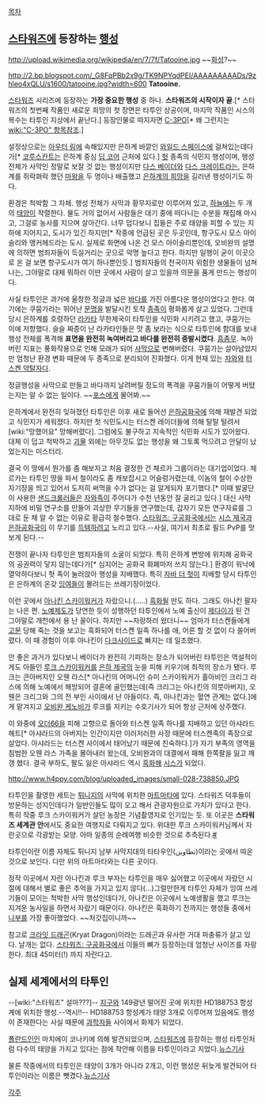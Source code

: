 [[목차]]

== [[스타워즈]]에 등장하는 [[행성]] ==
http://upload.wikimedia.org/wikipedia/en/7/7f/Tatooine.jpg
~~[[화성]]?~~

http://2.bp.blogspot.com/_G8FqPBb2x9g/TK9NPYqdPEI/AAAAAAAAADs/9zhleo4xQLU/s1600/tatooine.jpg?width=600
'''Tatooine.''' 

[[스타워즈]] 시리즈에 등장하는 '''가장 중요한 행성''' 중 하나.
'''스타워즈의 시작이자 끝'''.[* 스타워즈의 첫번째 작품인 새로운 희망의 첫 장면은 타투인 상공이며, 마지막 작품인 시스의 복수는 타투인 지상에서 끝난다.]
등장인물로 따지자면 [[C-3PO]][* 왜 그런지는 [[wiki:"C-3PO" 항목참조]].]

설정상으로는 [[아우터 림]]에 속해있지만 은하계 바깥인 [[와일드 스페이스]]에 걸쳐있는데다가[* [[코루스칸트]]는 은하계 중심 [[딥 코어]] 근처에 있다.] [[헛]] 종족의 식민지 행성이며, 행성 전체가 사막인 정말로 보잘 것 없는 행성이지만 [[다스 베이더]]와 [[다스 크레이트]]라는, 은하계를 쥐락펴락 했던 [[마왕]]을 두 명이나 배출했고 [[루크 스카이워커|은하계의 희망]]을 길러낸 행성이기도 하다.

환경은 척박함 그 자체. 행성 전체가 사막과 황무지로만 이루어져 있고, [[하늘]]에는 두 개의 [[태양]]이 작렬한다. 물도 거의 없어서 사람들은 대기 중에 떠다니는 수분을 채집해 마시고, 그걸로 농사를 지으며 살아간다. 너무 덥다보니 집들은 주로 태양을 피할 수 있는 지하에 지어지고, 도시가 있긴 하지만[* 작중에 언급된 곳은 두곳인데, 항구도시 모스 아이슬리와 앵커헤드라는 도시. 실제로 화면에 나온 건 모스 아이슬리뿐인데, 오비완의 설명에 의하면 범죄자들이 득실거리는 곳으로 악명 높다고 한다. 하지만 일행이 굳이 이곳으로 온 걸 보면 항구도시가 여기 하나뿐인듯.] 범죄자들의 천국이자 위험한 생물들이 넘쳐나는, 그야말로 대체 뭐하러 이딴 곳에서 사람이 살고 있을까 의문을 품게 만드는 행성이다.

사실 타투인은 과거에 울창한 정글과 넓은 [[바다]]를 가진 아름다운 행성이었다고 한다. 여기에는 쿠뭄가라는 뛰어난 [[문명]]을 발달시킨 토착 [[종족]]이 평화롭게 살고 있었다. 그런데 당시 은하계를 호령하던 [[라카타]] 무한제국이 타투인을 식민화 시키려고 했고, 쿠뭄가는 이에 저항했다. 슬슬 짜증이 난 라카타인들은 맛 좀 보라는 식으로 타투인에 함대를 보내 행성 전체를 폭격해 '''표면을 완전히 녹여버리고 바다를 완전히 증발시켰다'''. [[흠좀무]]. 녹아버린 지표는 풍화작용으로 인해 모래가 되어 [[사막]]으로 변해버렸다. 쿠뭄가는 살아남았지만 엄청난 환경 변화 때문에 두 종족으로 분리되어 진화했다. 이게 현재 있는 [[자와]]와 [[터스켄 약탈자]]다.

정글행성을 사막으로 만들고 바다까지 날려버릴 정도의 폭격을 쿠뭄가들이 어떻게 버텼는지는 알 수 없는 일이다. ~~[[포스]]에게 물어봐.~~

은하계에서 완전히 잊혀졌던 타투인은 이후 새로 들어선 [[은하공화국]]에 의해 재발견 되었고 식민지가 세워졌다. 하지만 첫 식민도시는 터스켄 레이더들에 의해 탈탈 털려서 [wiki:"망했어요" 망해버렸다]. 그럼에도 불구하고 지속적인 식민화 시도가 있어왔다. 대체 이 덥고 척박하고 [[괴물]] 외에는 아무것도 없는 행성을 왜 그토록 먹으려고 안달이 났었는지는 미스터리.

결국 이 땅에서 뭔가를 좀 해보자고 처음 결정한 건 체르카 그룹이라는 대기업이었다. 체르카는 타투인 땅을 파서 철이라도 좀 캐보잡시고 어슬렁거렸는데, 이놈의 철이 수상한 자기장을 띄고 있어서 도저히 써먹을 수가 없다는 걸 알게되자 포기했다.[* 이때 발굴단이 사용한 [[샌드크롤러]]들은 [[자와]]족이 주어다가 수천 년동안 잘 굴리고 있다.] 대신 사막 지하에 비밀 연구소를 만들어 괴상한 무기들을 연구했는데, 갑자기 모든 연구자료를 그대로 둔 채 알 수 없는 이유로 황급히 철수했다. [[스타워즈: 구공화국]]에서는 [[시스 제국]]과 [[은하공화국]]이 이 무기를 [[득템]]하려고 노리고 있다.--사실, 여기서 최초로 필드 PvP를 맛보게 된다.--

전쟁이 끝나자 타투인은 범죄자들의 소굴이 되었다. 특히 은하계 변방에 위치해 공화국의 공권력이 닿지 않는데다가[* 심지어는 공화국 화폐마저 쓰지 않는다.] 환경이 워낙에 열악하다보니 헛 족이 눌러앉아 행성을 지배했다. 특히 [[자바 더 헛]]이 지배할 당시 타투인은 은하계의 온갖 [[잉여]]들이 몰려드는 쓰레기장이었다. 

이런 곳에서 [[아나킨 스카이워커]]가 자랐으니.(.....) [[흑화]]될 만도 하다. 그래도 아나킨 팔자는 나은 편. [[노예]]제도가 당연한 듯이 성행하던 타투인에서 노예 출신이  [[제다이]]가 된 건 그야말로 개천에서 용 난 꼴이다. 하지만 ~~자랑하러 왔더니~~ 엄마가 터스켄들에게 [[고문]] 당해 죽는 것을 보고는 흑화되어 터스켄 일족 하나를 애, 어른 할 것 없이 다 쓸어버렸다. 이 때 경험이 이후 아나킨이 [[다크사이드]]로 빠지는 데 일조했다.

안 좋은 과거가 있다보니 베이더가 완전히 기피하는 장소가 되어버린 타투인은 역설적이게도 아들인 [[루크 스카이워커]]를 [[은하 제국]]의 눈을 피해 키우기에 최적의 장소가 됐다. 루크는 큰아버지인 오웬 라스[* 아나킨의 어머니인 슈미 스카이워커가 홀아비인 크리그 라스에 의해 노예에서 해방되어 결혼에 골인했는데(즉 크리그는 아나킨의 의붓아버지), 오웬은 크리그와 그의 전 부인 사이에서 난 아들이다. 즉, 아나킨과는 혈연 관계는 없다.]에게 맡겨지고 [[오비완 케노비]]가 루크를 지키는 수호기사가 되어 항상 근처에 상주했다.

이 와중에 [[오더66]]을 피해 고향으로 돌아와 터스켄 일족 하나를 지배하고 있던 아샤라드 헤트[* 아샤라드의 아버지는 인간이지만 이러저러한 사정 때문에 터스켄족의 족장으로 살았다. 아샤라드는 터스켄 사이에서 태어났기 때문에 친숙하다.]가 자기 부족의 영역을 침범한 오웬 라스 가족을 몰아내러 왔는데, 오비완과의 대결에서 패해 한쪽팔을 잃고 깨갱 했다. 결국 부하도, 팔도 잃은 아샤라드 역시 [[흑화]]해 [[시스]]가 되었다.

http://www.h4ppy.com/blog/uploaded_images/small-028-738850.JPG

타투인을 촬영한 세트는 [[튀니지]]의 사막에 위치한 [[마트마타]]에 있다. 스타워즈 덕후들이 방문하는 성지인데다가 일반인들도 많이 오고 해서 관광자원으로 가치가 있다고 한다. 특히 작중 루크 스카이워커가 살던 농장은 기념촬영지로 인기있는 듯. 또 이곳은 '''스타워즈 세계관 안'''에서도 중요한 여행지로 다뤄지고 있다. 위대한 루크 스카이워커님께서 자란곳으로 각광받는 모양. 아마 일종의 순례여행 비슷한 것으로 추측된다.[http://venator.egloos.com/5390443 #]

타투인이란 이름 자체도 튀니지 남부 사막지대의 타타우인(تطاوين)이라는 곳에서 따온 것으로 보인다. 다만 위의 마트마타와는 다른 곳이다.

정작 이곳에서 자란 아나킨과 루크 부자는 타투인을 매우 싫어했고 이곳에서 자랐던 시절에 대해서 별로 좋은 추억을 가지고 있지 않다(...)그럴만한게 타투인 자체가 잉여 쓰레기들이 모이는 척박한 사막 행성인데다가, 아나킨은 이곳에서 노예생활을 했고 루크는 지겨운 농사일을 하면서 자랐기 때문이다. 아나킨은 흑화하기 전까지는 행성들 중에서 [[나부]]를 가장 좋아했었다. ~~처갓집이니까~~

참고로 [[크라잇 드래곤]](Kryat Dragon)이라는 드래곤과 유사한 거대 파충류가 살고 있다. 날개는 없다. [[스타워즈: 구공화국]]에서 이들의 뼈가 등장하는데 엄청난 사이즈를 자랑한다. 최대 45미터(!) 까지 자란다고.

== 실제 세계에서의 타투인 == 
--[wiki:"스타워즈" 설마???]--
[[지구]]와 149광년 떨어진 곳에 위치한 HD188753 항성계에 위치한 행성.--역시!!--
HD188753 항성계가 태양 3개로 이루어져 있음에도 행성이 존재한다는 사실 때문에 [[과학자]]들 사이에서 화제가 되었다.

[[폴란드]]인인 마치에이 코나키에 의해 발견되었으며, [[스타워즈]]에 등장하는 행성 타투인처럼 다수의 태양을 가지고 있다는 점에 착안해 이름을 타투인이라고 지었다.[http://news.khan.co.kr/kh_news/khan_art_view.html?artid=200507151804311&code=930401 뉴스기사]

물론 작중에서의 타투인은 태양이 3개가 아니라 2개고, 이런 행성은 뒤늦게 발견되어 타투인이라는 이름은 뺏겼다.[http://www.hankyung.com/news/app/newsview.php?aid=2009020593231 뉴스기사]

[[각주]]
